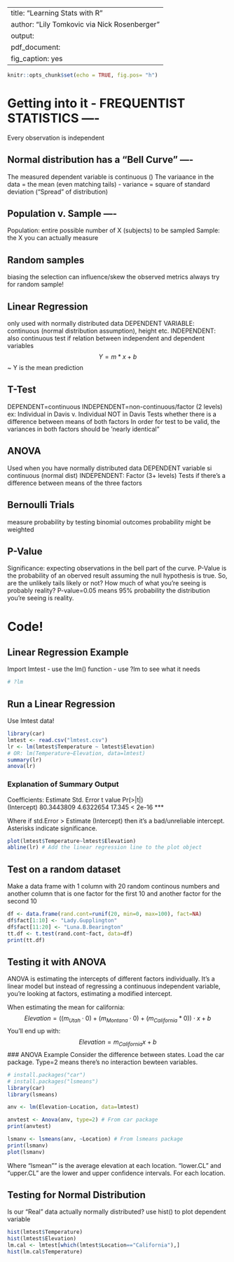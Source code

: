 
---
title: "Learning Stats with R"
author: "Lily Tomkovic via Nick Rosenberger"
output:
  pdf_document: 
    fig_caption: yes
---

```r
knitr::opts_chunk$set(echo = TRUE, fig.pos= "h")
```
# Getting into it - FREQUENTIST STATISTICS ----
Every observation is independent

## Normal distribution has a "Bell Curve" ----
The measured dependent variable is continuous ()
The variaance in the data = the mean (even matching tails)
- variance = square of standard deviation ("Spread" of distribution)

## Population v. Sample ----
Population: entire possible number of X (subjects) to be sampled
Sample: the X you can actually measure

## Random samples
biasing the selection can influence/skew the observed metrics
always try for random sample!

## Linear Regression
only used with normally distributed data
DEPENDENT VARIABLE: continuous (normal distribution assumption), height etc.
INDEPENDENT: also continuous
test if relation between independent and dependent variables
$$Y=m*x+b$$ ~ Y is the mean prediction

## T-Test
DEPENDENT=continuous
INDEPENDENT=non-continuous/factor (2 levels) ex: Individual in Davis v. Individual NOT in Davis
Tests whether there is a difference between means of both factors
In order for test to be valid, the variances in both factors should be 'nearly identical"

## ANOVA
Used when you have normally distributed data
DEPENDENT variable si continuous (normal dist)
INDEPENDENT: Factor (3+ levels)
Tests if there's a difference between means of the three factors

## Bernoulli Trials
measure probability by testing binomial outcomes
probability might be weighted

## P-Value
Significance: expecting observations in the bell part of the curve. P-Value is the probability of an oberved result assuming the null hypothesis is true. So, are the unlikely tails likely or not?
How much of what you're seeing is probably reality? P-value=0.05 means 95% probability the distribution you're seeing is reality.

# Code!

## Linear Regression Example
Import lmtest - use the lm() function - use ?lm to see what it needs
```r
# ?lm
```

## Run a Linear Regression
Use lmtest data!
```r
library(car)
lmtest <- read.csv("lmtest.csv")
lr <- lm(lmtest$Temperature ~ lmtest$Elevation)
# OR: lm(Temperature~Elevation, data=lmtest)
summary(lr)
anova(lr)
```
### Explanation of Summary Output

Coefficients:
                   Estimate Std. Error t value Pr(>|t|)    
(Intercept)      80.3443809  4.6322654  17.345  < 2e-16 ***

Where if std.Error > Estimate (Intercept) then it's a bad/unreliable intercept.
Asterisks indicate significance.

```r
plot(lmtest$Temperature~lmtest$Elevation)
abline(lr) # Add the linear regression line to the plot object
```

## Test on a random dataset
Make a data frame with 1 column with 20 random continous numbers and another column that is one factor for the first 10 and another factor for the second 10
```r
df <- data.frame(rand.cont=runif(20, min=0, max=100), fact=NA)
df$fact[1:10] <- "Lady.Gupplington"
df$fact[11:20] <- "Luna.B.Bearington"
tt.df <- t.test(rand.cont~fact, data=df)
print(tt.df)
```

## Testing it with ANOVA
ANOVA is estimating the intercepts of different factors individually.
It's a linear model but instead of regressing a continuous independent variable, you're looking at factors, estimating a modified intercept.

When estimating the mean for california:
$$Elevation = ((m_{Utah}\cdot 0 )+(m_{Montana}\cdot 0)+(m_{California}*0))\cdot x+b$$
You'll end up with:
$$Elevation =m_{California}x+b$$
### ANOVA Example
Consider the difference between states. Load the car package.
Type=2 means there's no interaction bewteen variables.
```r
# install.packages("car")
# install.packages("lsmeans")
library(car)
library(lsmeans)

anv <- lm(Elevation~Location, data=lmtest)

anvtest <- Anova(anv, type=2) # From car package
print(anvtest)

lsmanv <- lsmeans(anv, ~Location) # From lsmeans package
print(lsmanv)
plot(lsmanv)
```

Where "lsmean"" is the average elevation at each location. "lower.CL" and "upper.CL" are the lower and upper confidence intervals. For each location.

## Testing for Normal Distribution
Is our "Real" data actually normally distributed? use hist() to plot dependent variable
```r
hist(lmtest$Temperature)
hist(lmtest$Elevation)
lm.cal <- lmtest[which(lmtest$Location=="California"),]
hist(lm.cal$Temperature)
```